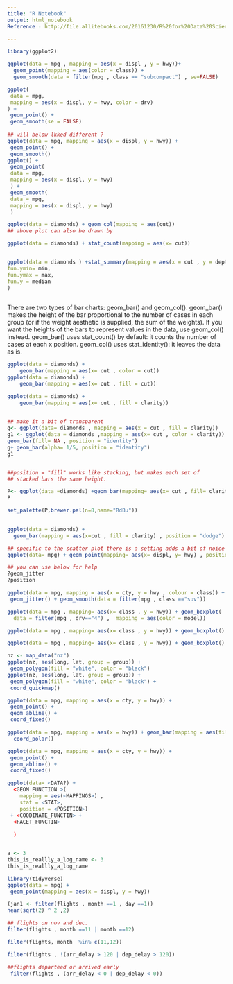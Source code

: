 ---
title: "R Notebook"
output: html_notebook
Reference : http://file.allitebooks.com/20161230/R%20for%20Data%20Science-%20Import,%20Tidy,%20Transform,%20Visualize,%20and%20Model%20Data.pdf

---

```{r}
library(ggplot2)
```

```{r}
ggplot(data = mpg , mapping = aes(x = displ , y = hwy))+
  geom_point(mapping = aes(color = class)) +
  geom_smooth(data = filter(mpg , class == "subcompact") , se=FALSE)

ggplot(
 data = mpg,
 mapping = aes(x = displ, y = hwy, color = drv)
) +
 geom_point() +
 geom_smooth(se = FALSE)
  
## will below lkked different ?
ggplot(data = mpg, mapping = aes(x = displ, y = hwy)) +
 geom_point() +
 geom_smooth()
ggplot() +
 geom_point(
 data = mpg,
 mapping = aes(x = displ, y = hwy)
 ) +
 geom_smooth(
 data = mpg,
 mapping = aes(x = displ, y = hwy)
 )


```
```{r}
ggplot(data = diamonds) + geom_col(mapping = aes(cut))
## above plot can also be drawn by

ggplot(data = diamonds) + stat_count(mapping = aes(x= cut))


ggplot(data = diamonds ) +stat_summary(mapping = aes(x = cut , y = depth) ,
fun.ymin= min,
fun.ymax = max,
fun.y = median
)
  

```

There are two types of bar charts: geom_bar() and geom_col(). geom_bar() makes the height of the bar proportional to the number of cases in each group (or if the weight aesthetic is supplied, the sum of the weights). If you want the heights of the bars to represent values in the data, use geom_col() instead. geom_bar() uses stat_count() by default: it counts the number of cases at each x position. geom_col() uses stat_identity(): it leaves the data as is.

```{r}


ggplot(data = diamonds) +
    geom_bar(mapping = aes(x= cut , color = cut))
ggplot(data = diamonds) +
    geom_bar(mapping = aes(x= cut , fill = cut))

ggplot(data = diamonds) +
    geom_bar(mapping = aes(x= cut , fill = clarity))
  

## make it a bit of transparent
g<- ggplot(data= diamonds , mapping = aes(x = cut , fill = clarity))
g1 <- ggplot(data = diamonds ,mapping = aes(x= cut , color = clarity)) +
geom_bar(fill= NA , position = "identity")
g+ geom_bar(alpha= 1/5, position = "identity")
g1


##position = "fill" works like stacking, but makes each set of
## stacked bars the same height. 

P<- ggplot(data =diamonds) +geom_bar(mapping= aes(x= cut , fill= clarity), position = "fill")
P

set_palette(P,brewer.pal(n=8,name="RdBu"))
  
```
```{r}

ggplot(data = diamonds) +
  geom_bar(mapping = aes(x=cut , fill = clarity) , position = "dodge")

```

```{r}
## specific to the scatter plot there is a setting adds a bit of noice so that each point is identified correctly
ggplot(data= mpg) + geom_point(mapping= aes(x= displ, y= hwy) , position = "jitter") 

## you can use below for help
?geom_jitter
?position

ggplot(data = mpg, mapping = aes(x = cty, y = hwy , colour = class)) +
 geom_jitter() + geom_smooth(data = filter(mpg , class =="suv"))

ggplot(data = mpg , mapping= aes(x= class , y = hwy)) + geom_boxplot(
  data = filter(mpg , drv=="4") ,  mapping = aes(color = model))

ggplot(data = mpg , mapping= aes(x= class , y = hwy)) + geom_boxplot()

ggplot(data = mpg , mapping= aes(x= class , y = hwy)) + geom_boxplot() +coord_flip()


```
```{r}
nz <- map_data("nz")
ggplot(nz, aes(long, lat, group = group)) +
 geom_polygon(fill = "white", color = "black")
ggplot(nz, aes(long, lat, group = group)) +
 geom_polygon(fill = "white", color = "black") +
 coord_quickmap()
```
```{r}

ggplot(data = mpg, mapping = aes(x = cty, y = hwy)) +
 geom_point() +
 geom_abline() +
 coord_fixed()

ggplot(data = mpg, mapping = aes(x = hwy)) + geom_bar(mapping = aes(fill= drv ) ,position = "identity")+
  coord_polar()

ggplot(data = mpg, mapping = aes(x = cty, y = hwy)) +
 geom_point() +
 geom_abline() +
 coord_fixed()


```
 
```{r}

ggplot(data= <DATA?) +
  <GEOM FUNCTION >(
    mapping = aes(<MAPPINGS>) ,
    stat = <STAT>, 
    position = <POSITION>)
 + <COODINATE_FUNCTIN> +
  <FACET_FUNCTIN>
    
  )


a <- 3
this_is_reallly_a_log_name <- 3
this_is_reallly_a_log_name

library(tidyverse)
ggplot(data = mpg) +
 geom_point(mapping = aes(x = displ, y = hwy))

(jan1 <- filter(flights , month ==1 , day ==1))
near(sqrt(2) ^ 2 ,2)

## flights on nov and dec.
filter(flights , month ==11 | month ==12)

filter(flights, month  %in% c(11,12))

filter(flights , !(arr_delay > 120 | dep_delay > 120))


```

 
 
 
 
```{r}

##flights departeed or arrived early
 filter(flights , (arr_delay < 0 | dep_delay < 0))

```
 
